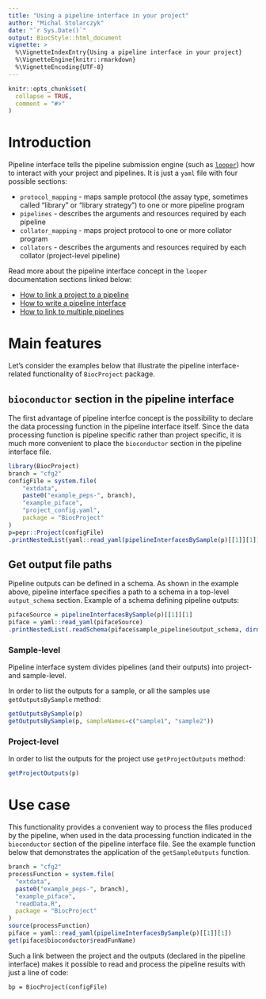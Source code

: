 ```yaml
---
title: "Using a pipeline interface in your project"
author: "Michal Stolarczyk"
date: "`r Sys.Date()`"
output: BiocStyle::html_document
vignette: >
  %\VignetteIndexEntry{Using a pipeline interface in your project}
  %\VignetteEngine{knitr::rmarkdown}
  %\VignetteEncoding{UTF-8}
---
```


```r
knitr::opts_chunk$set(
  collapse = TRUE,
  comment = "#>"
)
```

# Introduction

Pipeline interface tells the pipeline submission engine (such as [`looper`](http://code.databio.org/looper/)) how to interact with your project and pipelines. It is just a `yaml` file with four possible sections:

* `protocol_mapping` - maps sample protocol (the assay type, sometimes called "library" or "library strategy") to one or more pipeline program
* `pipelines` - describes the arguments and resources required by each pipeline
* `collator_mapping` - maps project protocol to one or more collator program
* `collators` - describes the arguments and resources required by each collator (project-level pipeline)

Read more about the pipeline interface concept in the `looper` documentation sections linked below:

* [How to link a project to a pipeline](http://code.databio.org/looper/linking-a-pipeline/)
* [How to write a pipeline interface](http://code.databio.org/looper/pipeline-interface/)
* [How to link to multiple pipelines](http://code.databio.org/looper/linking-multiple-pipelines/)

# Main features

Let's consider the examples below that illustrate the pipeline interface-related functionality of `BiocProject` package. 

## `bioconductor` section in the pipeline interface

The first advantage of pipeline interfce concept is the possibility to declare the data processing function in the pipeline interface itself. Since the data processing function is pipeline specific rather than project specific, it is much more convenient to place the `bioconductor` section in the pipeline interface file.

```r
library(BiocProject)
branch = "cfg2"
configFile = system.file(
    "extdata",
    paste0("example_peps-", branch),
    "example_piface",
    "project_config.yaml",
    package = "BiocProject"
)
p=pepr::Project(configFile)
.printNestedList(yaml::read_yaml(pipelineInterfacesBySample(p)[[1]][1]))
```

## Get output file paths

Pipeline outputs can be defined in a schema. As shown in the example above, pipeline interface specifies a path to a schema in a top-level `output_schema` section. 
Example of a schema defining pipeline outputs:
```r
pifaceSource = pipelineInterfacesBySample(p)[[1]][1]
piface = yaml::read_yaml(pifaceSource)
.printNestedList(.readSchema(piface$sample_pipeline$output_schema, dirname(pifaceSource)))
```

### Sample-level

Pipeline interface system divides pipelines (and their outputs) into project- and sample-level. 

In order to list the outputs for a sample, or all the samples use `getOutputsBySample` method:
```r
getOutputsBySample(p)
getOutputsBySample(p, sampleNames=c("sample1", "sample2"))
```

### Project-level

In order to list the outputs for the project use `getProjectOutputs` method:

```r
getProjectOutputs(p)
```

# Use case

This functionality provides a convenient way to process the files produced by the pipeline, when used in the data processing function indicated in the `bioconductor` section of the pipeline interface file. See the example function below that demonstrates the application of the `getSampleOutputs` function.

```r
branch = "cfg2"
processFunction = system.file(
  "extdata",
  paste0("example_peps-", branch),
  "example_piface",
  "readData.R",
  package = "BiocProject"
)
source(processFunction)
piface = yaml::read_yaml(pipelineInterfacesBySample(p)[[1]][1])
get(piface$bioconductor$readFunName)
```
Such a link between the project and the outputs (declared in the pipeline interface) makes it possible to read and process the pipeline results with just a line of code:

```
bp = BiocProject(configFile)
```